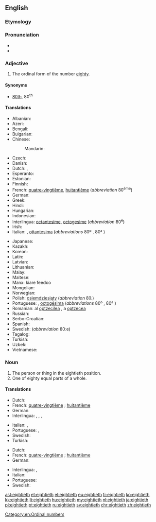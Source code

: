 ==English==

===Etymology===
{{suffix|eighty|eth}}

===Pronunciation===
* {{IPA|/ˈeɪtiəθ/}}
* {{hyphenation|eight|i|eth}}

===Adjective===
{{en-adj|-}}

# The ordinal form of the number [[eighty]].

====Synonyms====
* [[80th]], 80<sup>th</sup>

====Translations====
{{trans-top|ordinal form of the number eighty}}
* Albanian: {{t|sq|tetëdhjetë}}
* Azeri: {{t|az|səksəninci}}
* Bengali: {{t|bn|অশীতিতম|tr=aśītitama|sc=Beng}}
* Bulgarian: {{t|bg|осемдесети|tr=osemdeseti|sc=Cyrl}}
* Chinese:
*: Mandarin: {{t+|cmn|第八十|tr=dì bāshí|sc=Hani}}
* Czech: {{t|cs|osmdesátý}}
* Danish: {{t|da|firsindstyvende}}
* Dutch: {{t|nl|tachtigst}}, {{t+|nl|tachtigste}}
* Esperanto: {{t|eo|okdeka|sc=Cyrl}}
* Estonian: {{t|et|kaheksakümnes|sc=Cyrl}}
* Finnish: {{t|fi|kahdeksaskymmenes}}
* French: {{qualifier|France, Quebec, Belgium, Luxembourg}} [[quatre-vingtième]], {{qualifier|Switzerland}} [[huitantième]] (''abbreviation'' 80<sup>ème</sup>) <!-- (''huitantième needs to be confirmed by native speakers - it does not appear in Petit Larousse (1989)'') -->
* German: {{t+|de|achtzigste}}
* Greek: {{t+|el|ογδοηκοστός|tr=ogdoi̱kostós|sc=Grek}}
* Hindi: {{t|hi|अस्सीवाँ|tr=as'sīvām̐|sc=Deva}}
* Hungarian: {{t+|hu|nyolcvanadik}}
* Indonesian: {{t|id|kedelapanpuluh}}
* Interlingua: [[octantesime]], [[octogesime]] (''abbreviation'' 80<sup>e</sup>)
* Irish: {{t|ga|ochtódú}}
* Italian: {{t|it|ottantesimo|m}}, [[ottantesima]] {{g|f}} (''abbreviations'' 80º {{g|m}}, 80ª {{g|f}})
{{trans-mid}}
* Japanese: {{t|ja|第八十|tr=dai hachi jū|sc=Jpan}}
* Kazakh: {{t|kk|сексенінші|tr=sekseninşi|sc=Cyrl}}
* Korean: {{t+|ko|여든째|tr=yeodeunjjae}}
* Latin: {{t|la|octogesimus}}
* Latvian: {{t+|lv|astoņdesmitais}}
* Lithuanian: {{t+|lt|aštuoniasdešimtas}}
* Malay: {{t|ms|kelapan puluh|sc=Cyrl}}
* Maltese: {{t|mt|wieħed minn tmenin}}
* Manx: kiare feedoo
* Mongolian: {{t|mn|наядугаар|tr=nayadugaar|sc=Cyrl}}
* Norwegian: {{t|no|åttiende}}
* Polish: [[osiemdziesiąty]] (''abbreviation'' 80.)
* Portuguese: {{t+|pt|octogésimo|m}}, [[octogésima]] {{g|f}} (''abbreviations'' 80º {{g|m}}, 80ª {{g|f}})
* Romanian: al [[optzecilea]] {{g|m}}, a [[optzecea]] {{g|f}}
* Russian: {{t+|ru|восьмидесятый|tr=vosʹmidesyatyĭ|sc=Cyrl}}
* Serbo-Croatian: {{t|sh|osamdeseti|sc=Cyrl}}
* Spanish: {{t+|es|octogésimo}}
* Swedish: {{t+|sv|åttionde}} (''abbreviation'' 80:e)
* Tagalog: {{t|tl|pangwalumpu}}
* Turkish: {{t+|tr|sekseninci}}
* Uzbek: {{t|uz|saksoninchi}}
* Vietnamese: {{t|vi|thứ tám mươi|sc=Thai}}
{{trans-bottom}}

===Noun===
{{en-noun}}

# The person or thing in the eightieth position.
# One of eighty equal parts of a whole.

====Translations====
{{trans-top|The person or thing in the eightieth position}}
* Dutch: {{t+|nl|tachtigste|m|f}}
* French: {{qualifier|France, Quebec, Belgium, Luxembourg}} [[quatre-vingtième]]  {{g|m|f}}; {{qualifier|Switzerland}} [[huitantième]] {{g|m|f}} <!-- (''octantième and huitantième need to be confirmed by native speakers - these do not appear in Petit Larousse (1989)'') -->
* German: {{t|de|Achtzigste}}
* Interlingua: {{t|ia|octantesimo|m}}, {{t|ia|octogesimo|m}}, {{t|ia|octantesima|f}}, {{t|ia|octogesima|f}}
{{trans-mid}}
* Italian: {{t|it|ottantesimo|m}}, {{t|it|ottantesima|f}}
* Portuguese: {{t+|pt|octogésimo|m}}, {{t|pt|octogésima|f}}
* Swedish: {{t+|sv|åttionde|c|n}}
* Turkish: {{t+|tr|sekseninci}}
{{trans-bottom}}

{{trans-top|One of eighty equal parts of a whole}}
* Dutch: {{t+|nl|tachtigste|n}}
* French: {{qualifier|France, Quebec, Belgium, Luxembourg}} [[quatre-vingtième]] {{g|m}};  {{qualifier|Switzerland}} [[huitantième]] {{g|m}} <!-- (''octantième and huitantième need to be confirmed by native speakers - these do not appear in Petit Larousse (1989)'') -->
* German: {{t|de|Achtzigstel|n}}
{{trans-mid}}
* Interlingua: {{t|ia|octantesimo}}, {{t|ia|octogesimo}}
* Italian: {{t|it|ottantesimo|m}}
* Portuguese: {{t+|pt|octogésimo|m}}
* Swedish: {{t|sv|åttiondel|c}}
{{trans-bottom}}

[[Category:en:Ordinal numbers]]

[[ast:eightieth]]
[[et:eightieth]]
[[el:eightieth]]
[[eu:eightieth]]
[[fr:eightieth]]
[[ko:eightieth]]
[[kk:eightieth]]
[[lt:eightieth]]
[[hu:eightieth]]
[[my:eightieth]]
[[nl:eightieth]]
[[ja:eightieth]]
[[pl:eightieth]]
[[pt:eightieth]]
[[ru:eightieth]]
[[sv:eightieth]]
[[chr:eightieth]]
[[zh:eightieth]]